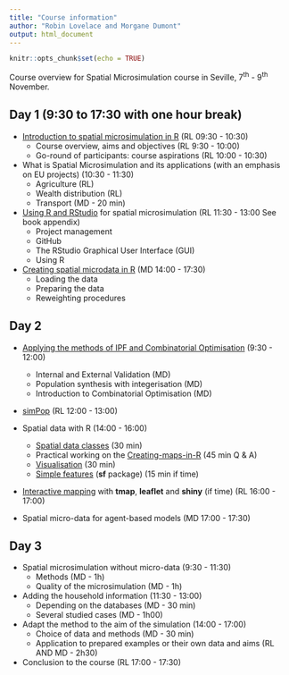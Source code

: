 ```yaml
---
title: "Course information"
author: "Robin Lovelace and Morgane Dumont"
output: html_document
---
```


```r
knitr::opts_chunk$set(echo = TRUE)
```

Course overview for Spatial Microsimulation course in Seville, 7^th^ - 9^th^ November.

## Day 1 (9:30 to 17:30 with one hour break)

- [Introduction to spatial microsimulation in R](http://robinlovelace.net/spatial-microsim-book/slides/introduction.pdf) (RL 09:30 - 10:30)
    - Course overview, aims and objectives (RL 9:30 - 10:00)
    - Go-round of participants: course aspirations (RL 10:00 - 10:30)

- What is Spatial Microsimulation and its applications (with an emphasis on EU projects) (10:30 - 11:30)
    - Agriculture (RL)
    - Wealth distribution (RL)
    - Transport (MD - 20 min)
    
- [Using R and RStudio](http://rpubs.com/RobinLovelace/146447) for spatial microsimulation (RL 11:30 - 13:00 See book appendix)
    - Project management
    - GitHub
    - The RStudio Graphical User Interface (GUI)
    - Using R

- [Creating spatial microdata in R](http://robinlovelace.net/spatial-microsim-book/slides/spatial-microdata-in-r.html) (MD 14:00 - 17:30)
    - Loading the data
    - Preparing the data 
    - Reweighting procedures
  
## Day 2

- [Applying the methods of IPF and Combinatorial Optimisation](https://github.com/Robinlovelace/spatial-microsim-book/blob/master/slides/Applying-IPF-and-CO.Rmd) (9:30 - 12:00)
    - Internal and External Validation (MD)
    - Population synthesis with integerisation (MD)
    - Introduction to Combinatorial Optimisation (MD)

- [simPop](https://github.com/Robinlovelace/spatial-microsim-book/blob/master/slides/simpop-intro.Rmd) (RL 12:00 - 13:00)

- Spatial data with R (14:00 - 16:00)
    - [Spatial data classes](http://rpubs.com/RobinLovelace/217921) (30 min)
    - Practical working on the [Creating-maps-in-R](https://github.com/Robinlovelace/Creating-maps-in-R) (45 min Q & A)
    - [Visualisation](https://github.com/Robinlovelace/Creating-maps-in-R/blob/master/vignettes/vspd-base-shiny.md) (30 min)
    - [Simple features](https://github.com/edzer/sfr) (**sf** package) (15 min if time)

- [Interactive mapping](https://github.com/Robinlovelace/Creating-maps-in-R/blob/master/vignettes/vspd-base-shiny.md) with **tmap**, **leaflet** and **shiny** (if time) (RL 16:00 - 17:00)

- Spatial micro-data for agent-based models (MD 17:00 - 17:30)

## Day 3
    
- Spatial microsimulation without micro-data (9:30 - 11:30)
    - Methods (MD - 1h)
    - Quality of the microsimulation (MD - 1h)
    
- Adding the household information (11:30 - 13:00)
    - Depending on the databases (MD - 30 min)
    - Several studied cases (MD - 1h00)
    
- Adapt the method to the aim of the simulation (14:00 - 17:00)
    - Choice of data and methods (MD - 30 min)
    - Application to prepared examples or their own data and aims (RL AND MD - 2h30)

- Conclusion to the course (RL 17:00 - 17:30)

